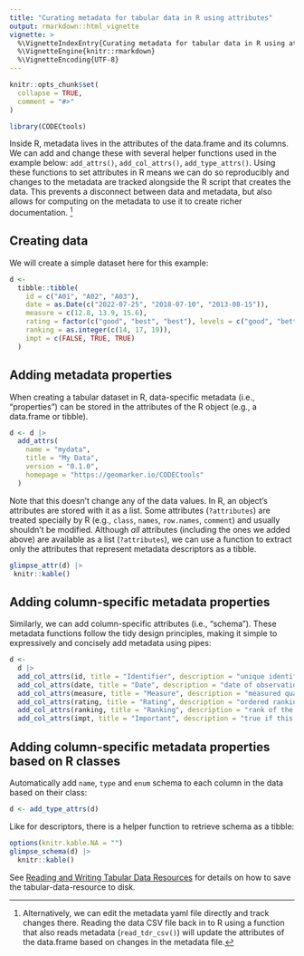```yaml
---
title: "Curating metadata for tabular data in R using attributes"
output: rmarkdown::html_vignette
vignette: >
  %\VignetteIndexEntry{Curating metadata for tabular data in R using attributes}
  %\VignetteEngine{knitr::rmarkdown}
  %\VignetteEncoding{UTF-8}
---
```


```r
knitr::opts_chunk$set(
  collapse = TRUE,
  comment = "#>"
)
```

```r
library(CODECtools)
```

Inside R, metadata lives in the attributes of the data.frame and its columns. We can add and change these with several helper functions used in the example below: `add_attrs()`, `add_col_attrs()`, `add_type_attrs()`. Using these functions to set attributes in R means we can do so reproducibly and changes to the metadata are tracked alongside the R script that creates the data. This prevents a disconnect between data and metadata, but also allows for computing on the metadata to use it to create richer documentation. ^[Alternatively, we can edit the metadata yaml file directly and track changes there.  Reading the data CSV file back in to R using a function that also reads metadata (`read_tdr_csv()`) will update the attributes of the data.frame based on changes in the metadata file.]

## Creating data

We will create a simple dataset here for this example:

```r
d <-
  tibble::tibble(
    id = c("A01", "A02", "A03"),
    date = as.Date(c("2022-07-25", "2018-07-10", "2013-08-15")),
    measure = c(12.8, 13.9, 15.6),
    rating = factor(c("good", "best", "best"), levels = c("good", "better", "best")),
    ranking = as.integer(c(14, 17, 19)),
    impt = c(FALSE, TRUE, TRUE)
  )
```

## Adding metadata properties

When creating a tabular dataset in R, data-specific metadata (i.e., "properties") can be stored in the attributes of the R object (e.g., a data.frame or tibble).

```r
d <- d |>
  add_attrs(
    name = "mydata",
    title = "My Data",
    version = "0.1.0",
    homepage = "https://geomarker.io/CODECtools"
  )
```

Note that this doesn't change any of the data values. In R, an object's attributes are stored with it as a list. Some attributes (`?attributes`) are treated specially by R (e.g., `class`, `names`, `row.names`, `comment`) and usually shouldn't be modified.  Although *all* attributes (including the ones we added above) are available as a list (`?attributes`), we can use a function to extract only the attributes that represent metadata descriptors as a tibble.

```r
glimpse_attr(d) |>
 knitr::kable()
```

## Adding column-specific metadata properties

Similarly, we can add column-specific attributes (i.e., "schema"). These metadata functions follow the tidy design principles, making it simple to expressively and concisely add metadata using pipes:

```r
d <-
  d |>
  add_col_attrs(id, title = "Identifier", description = "unique identifier") |>
  add_col_attrs(date, title = "Date", description = "date of observation") |>
  add_col_attrs(measure, title = "Measure", description = "measured quantity") |>
  add_col_attrs(rating, title = "Rating", description = "ordered ranking of observation") |>
  add_col_attrs(ranking, title = "Ranking", description = "rank of the observation") |>
  add_col_attrs(impt, title = "Important", description = "true if this observation is important")
```

## Adding column-specific metadata properties based on R classes

Automatically add `name`, `type` and `enum` schema to each column in the data based on their class:

```r
d <- add_type_attrs(d)
```

Like for descriptors, there is a helper function to retrieve schema as a tibble: 

```r
options(knitr.kable.NA = "")
glimpse_schema(d) |>
  knitr::kable()
```

See [Reading and Writing Tabular Data Resources](reading-writing-tdr.html) for details on how to save the tabular-data-resource to disk.
